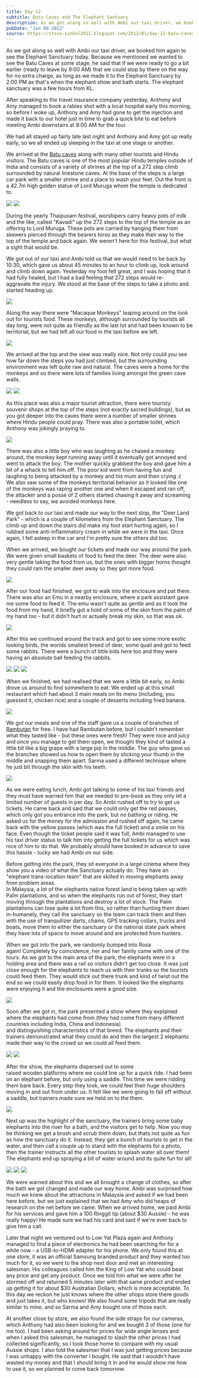 ```yaml
---
title: Day 12
subtitle: Batu Caves and The Elephant Santuary
description: As we got along so well with Ambi our taxi driver, we booked him again to see the Elephant Sanctuary today. Because we mentioned we wanted t...
pubDate: "Jan 08 2012"
source: https://steve-sinkul2011.blogspot.com/2012/01/day-12-batu-caves-and-elephant-santuary.html
---
```



As we got along so well with Ambi our taxi driver, we booked him again to see the Elephant Sanctuary today. Because we mentioned we wanted to see the Batu Caves at some stage, he said that if we were ready to go a bit earlier (ready to leave by 9:00 AM) that we could stop by there on the way for no extra charge, as long as we made it to the Elephant Sanctuary by 2:00 PM as that's when the elephant show and bath starts. The elephant sanctuary was a few hours from KL.

After speaking to the travel insurance company yesterday, Anthony and Amy managed to book a rabies shot with a local hospital early this morning, so before I woke up, Anthony and Amy had gone to get the injection and made it back to our hotel just in time to grab a quick bite to eat before meeting Ambi downstairs at 9:00 AM for the tour.

We had all stayed up fairly late last night and Anthony and Amy got up really early, so we all ended up sleeping in the taxi at one stage or another.

We arrived at the [Batu caves](https://en.wikipedia.org/wiki/Batu_Caves) along with many other tourists and Hindu visitors. The Batu caves is one of the most popular Hindu temples outside of India and consists of a variety of shrines at the top of a 272 step climb surrounded by natural linestone caves. At the base of the steps is a large car park with a smaller shrine and a place to wash your feet. Out the front is a 42.7m high golden statue of Lord Muruga whom the temple is dedicated to.

<Grid>
  <Img src="2011-singapore-kuala-lumpur/ns4eeawxm6xtqpwou50l.jpg" />
  <Img src="2011-singapore-kuala-lumpur/g2ie1qjplui6kyyst08h.jpg" />
</Grid>

During the yearly Thaipusam festival, worshipers carry heavy pots of milk and the like, called "Kavadi" up the 272 steps to the top of the temple as an offering to Lord Muruga. These pots are carried by hanging them from skewers pierced through the bearers torso as they make their way to the top of the temple and back again. We weren't here for this festival, but what a sight that would be.

We got out of our taxi and Ambi told us that we would need to be back by 10:30, which gave us about 45 minutes to an hour to climb up, look around and climb down again. Yesterday my foot felt great, and I was hoping that it had fully healed, but I had a bad feeling that 272 steps would re-aggravate the injury. We stood at the base of the steps to take a photo and started heading up.

<Img
  originalAspectRatio
  src="2011-singapore-kuala-lumpur/j97hlh3rqclnawtawcyc.jpg"
/>

Along the way there were "Macaque Monkeys" leaping around on the look out for tourists food. These monkeys, although surrounded by tourists all day long, were not quite as friendly as the last lot and had been known to be territorial, but we had left all our food in the taxi before we left.

<Img src="2011-singapore-kuala-lumpur/mhlpcpi4agh8u78nssps.jpg" />

We arrived at the top and the view was really nice. Not only could you see how far down the steps you had just climbed, but the surrounding environment was left quite raw and natural. The caves were a home for the monkeys and so there were lots of families living amongst the green cave walls.

<Grid>
  <Img src="2011-singapore-kuala-lumpur/hvozv2tjqdkntdmoo7qk.jpg" />
  <Img src="2011-singapore-kuala-lumpur/jmwqurviktrlcxkm3bmy.jpg" />
</Grid>

As this place was also a major tourist attraction, there were touristy souvenir shops at the top of the steps (not exactly sacred buildings), but as you got deeper into the caves there were a number of smaller shrines where Hindu people could pray. There was also a portable toilet, which Anthony was jokingly praying to.

<Img
  originalAspectRatio
  src="2011-singapore-kuala-lumpur/mctmk2n5qj8h0rx0rci6.jpg"
/>

There was also a little boy who was laughing as he chased a monkey around, the monkey kept running away until it eventually got annoyed and went to attack the boy. The mother quickly grabbed the boy and gave him a bit of a whack to tell him off. The poor kid went from having fun and laughing to being attacked by a monkey and his mum and then crying :(  
We also saw some of the monkeys territorial behavior as it looked like one of the monkeys was raping another one and when it escaped and ran off, the attacker and a posse of 2 others started chasing it away and screaming - needless to say, we avoided monkeys here.

We got back to our taxi and made our way to the next stop, the "Deer Land Park" - which is a couple of kilometers from the Elephant Sanctuary. The climb up and down the stairs did make my foot start hurting again, so I rubbed some anti-inflammatory cream in while we were in the taxi. Once again, I fell asleep in the car and I'm pretty sure the others did too.

When we arrived, we bought our tickets and made our way around the park. We were given small baskets of food to feed the deer. The deer were also very gentle taking the food from us, but the ones with bigger horns thought they could ram the smaller deer away so they got more food.

<Img
  originalAspectRatio
  src="2011-singapore-kuala-lumpur/qap7ptdjfxzg0vzom9dc.jpg"
/>

After our food had finished, we got to walk into the enclosure and pat them. There was also an Emu in a nearby enclosure, where a park assistant gave me some food to feed it. The emu wasn't quite as gentle and as it took the food from my hand, it briefly got a hold of some of the skin from the palm of my hand too - but it didn't hurt or actually break my skin, so that was ok.

<Img
  originalAspectRatio
  src="2011-singapore-kuala-lumpur/xvsyouy4t2jllocgorut.jpg"
/>

After this we continued around the track and got to see some more exotic looking birds, the worlds smallest breed of deer, some quail and got to feed some rabbits. There were a bunch of little kids here too and they were having an absolute ball feeding the rabbits.

<Grid>
  <Img src="2011-singapore-kuala-lumpur/qsxvmexpmsqnwf47bsl9.jpg" />
  <Img src="2011-singapore-kuala-lumpur/unofuscwee8tdbcegkw9.jpg" />
  <Img src="2011-singapore-kuala-lumpur/de0p9dlvzewyocaw9e3l.jpg" />
</Grid>

When we finished, we had realised that we were a little bit early, so Ambi drove us around to find somewhere to eat. We ended up at this small restaurant which had about 3 main meals on its menu (including, you guessed it, chicken rice) and a couple of desserts including fried banana.

<Img
  originalAspectRatio
  src="2011-singapore-kuala-lumpur/zp1gja8nvooynnqsmtka.jpg"
/>

We got our meals and one of the staff gave us a couple of branches of [Rambutan](https://en.wikipedia.org/wiki/Rambutan) for free. I have had Rambutan before, but I couldn't remember what they tasted like - but these ones were fresh! They were nice and juicy and once you manage to get them open, we thought they kind of tasted a little bit like a big grape with a large pip in the middle. The guy who gave us the branches showed us how to open them by sticking your thumb in the middle and snapping them apart. Sarma used a different technique where he just bit through the skin with his teeth.

<Img
  originalAspectRatio
  src="2011-singapore-kuala-lumpur/tvv85htu4iak0ev2f1rr.jpg"
/>

As we were eating lunch, Ambi got talking to some of his taxi friends and they must have warned him that we needed to pre-book as they only let a limited number of guests in per day. So Ambi rushed off to try to get us tickets. He came back and said that we could only get the red passes, which only got you entrance into the park, but no bathing or riding. He asked us for the money for the admission and rushed off again, he came back with the yellow passes (which was the full ticket) and a smile on his face. Even though the ticket people said it was full, Ambi managed to use his taxi driver status to talk him into getting the full tickets for us which was nice of him to do that. We probably should have booked in advance to save this hassle - lucky we had Ambi on our side.

Before getting into the park, they sit everyone in a large cinema where they show you a video of what the Sanctuary actually do. They have an "elephant trans-location team" that are skilled in moving elephants away from problem areas.  
In Malaysia, a lot of the elephants native forest land is being taken up with Palm plantations, and so when the elephants run out of forest, they start moving through the plantations and destroy a lot of stock. The Palm plantations can lose quite a lot from this, so rather than hunting them down in-humanely, they call the sanctuary so the team can track them and then with the use of tranquilizer darts, chains, GPS tracking collars, trucks and boats, move them to either the sanctuary or the national state park where they have lots of space to move around and are protected from hunters.

When we got into the park, we randomly bumped into Rosa again! Completely by coincidence, her and her family came with one of the tours. As we got to the main area of the park, the elephants were in a holding area and there was a rail so visitors didn't get too close. It was just close enough for the elephants to reach us with their trunks so the tourists could feed them. They would stick out there trunk and kind of twist out the end so we could easily drop food in for them. It looked like the elephants were enjoying it and the enclosures were a good size.

<Img
  originalAspectRatio
  src="2011-singapore-kuala-lumpur/hikf3tg4ldoua5t6k998.jpg"
/>

Soon after we got in, the park presented a show where they explained where the elephants had come from (they had come from many different countries including India, China and Indonesia) and distinguishing characteristics of that breed. The elephants and their trainers demonstrated what they could do and then the largest 2 elephants made their way to the crowd so we could all feed them.

<Grid>
  <Img src="2011-singapore-kuala-lumpur/wu0jubnkttf1mcyutnly.jpg" />
  <Img src="2011-singapore-kuala-lumpur/su16glqj1ffrbfamksxg.jpg" />
</Grid>

After the show, the elephants dispersed out to some raised wooden platforms where we could line up for a quick ride. I had been on an elephant before, but only using a saddle. This time we were ridding them bare back. Every step they took, we could feel their huge shoulders moving in and out from under us. It felt like we were going to fall off without a saddle, but trainers made sure we held on to the them.

<Img
  originalAspectRatio
  src="2011-singapore-kuala-lumpur/lj5y6zzc6zfbtneqyrul.jpg"
/>

Next up was the highlight of the sanctuary, the trainers bring some baby elephants into the river for a bath, and the visitors get to help. Now you may be thinking we get a brush and scrub them down, but thats not quite as fun as how the sanctuary do it. Instead, they get a bunch of tourists to get in the water, and then call a couple up to stand with the elephants for a photo, then the trainer instructs all the other tourists to splash water all over them! The elephants end up spraying a bit of water around and its quite fun for all!

<Grid>
  <Img src="2011-singapore-kuala-lumpur/z75vnxgq3wqznt6ynpog.jpg" />
  <Img src="2011-singapore-kuala-lumpur/wz6tyvsx6layhnapaas5.jpg" />
  <Img src="2011-singapore-kuala-lumpur/x4flcnnisv1pxnb6bnxm.jpg" />
</Grid>

We were warned about this and we all brought a change of clothes, so after the bath we got changed and made our way home. Ambi was surprised how much we knew about the attractions in Malaysia and asked if we had been here before, but we just explained that we had Amy who did heaps of research on the net before we came. When we arrived home, we paid Ambi for his services and gave him a 100 Ringgit tip (about $30 Aussie) - he was really happy! He made sure we had his card and said if we're ever back to give him a call.

Later that night we ventured out to Low Yat Plaza again and Anthony managed to find a piece of electronics he had been searching for for a while now - a USB-to-HDMI adapter for his phone. We only found this at one store, it was an official Samsung branded product and they wanted too much for it, so we went to the shop next door and met an interesting salesman. His colleagues called him the King of Low Yat who could beat any price and get any product. Once we told him what we were after he stormed off and returned 5 minutes later with that same product and ended up getting it for about $30 Australian Dollars, which is more acceptable. To this day we reckon he just knows where the other shops store there goods and just takes it, but who knows! We also found some tripods that are really similar to mine, and so Sarma and Amy bought one of those each.

At another close by store, we also found the side straps for our cameras, which Anthony had also been looking for and we bought 3 of those (one for me too). I had been asking around for prices for wide angle lenses and when I asked this salesman, he managed to slash the other prices I had collected significantly, so I took those home to compare with my usual Aussie shops. I also told the salesman that I was just getting prices because I was unhappy with the converter I bought. He said that I wouldn't have wasted my money and that I should bring it in and he would show me how to use it, so we planned to come back tomorrow.
